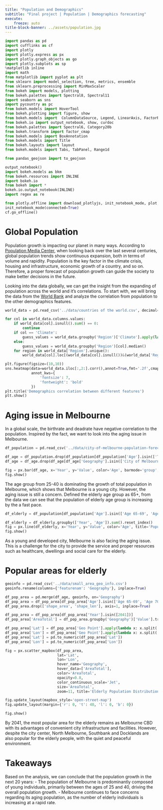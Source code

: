 ```yaml
---
title: "Population and Demographics"
subtitle: "Final project | Population | Demographics forecasting"
execute:
    freeze: auto
title-block-banner: ../assets/population.jpg
---
```


```python
import pandas as pd
import cufflinks as cf
import plotly
import plotly.express as px
import plotly.graph_objects as go
import plotly.subplots as sp
%matplotlib inline
import math
from matplotlib import pyplot as plt
from sklearn import model_selection, tree, metrics, ensemble
from sklearn.preprocessing import MinMaxScaler
from bokeh import models, plotting
from bokeh.palettes import Spectral8, Spectral11
import seaborn as sns
import pycountry as pc
from bokeh.models import HoverTool
from bokeh.plotting import figure, show
from bokeh.models import  ColumnDataSource, Legend, LinearAxis, FactorRange
from bokeh.io import output_notebook, show, curdoc
from bokeh.palettes import Spectral6, Category20b
from bokeh.transform import factor_cmap
from bokeh.models import BoxAnnotation
from bokeh.models import Title
from bokeh.layouts import layout
from bokeh.models import Tabs, TabPanel, Range1d

from pandas_geojson import to_geojson

output_notebook()
import bokeh.models as bkm
from bokeh.resources import INLINE
import bokeh.io
from bokeh import *
bokeh.io.output_notebook(INLINE)
import regex as re

from plotly.offline import download_plotlyjs, init_notebook_mode, plot, iplot 
init_notebook_mode(connected=True)
cf.go_offline()
```


# Global Population
Population growth is impacting our planet in many ways. According to [Population Media Center](https://www.populationmedia.org/blog/does-population-growth-impact-global-climate-change?utm_term=&utm_campaign=Donation+/+Web+Traffic+Campaign&utm_source=adwords&utm_medium=ppc&hsa_tgt=dsa-1020761732591&hsa_grp=142853052400&hsa_src=g&hsa_net=adwords&hsa_mt=&hsa_ver=3&hsa_ad=617507170220&hsa_acc=7272581478&hsa_kw=&hsa_cam=83417258&gclid=Cj0KCQjwpPKiBhDvARIsACn-gzBuFGSSn3ExyFsGWUXpJfkNWtFx3x6DbWt23NM6-tFgm1qkeA5XwkIaAoadEALw_wcB), when looking back over the last several centuries, global population trends show continuous expansion, both in terms of volume and rapidity. Population is the key factor in the climate crisis, housing and infrastructure, economic growth of a country, and so on. Therefore, a proper forecast of population growth can guide the society to make better decisions in the future. 

Looking into the data globally, we can get the insight from the expanding of population across the world and it's correlations. To start with, we will bring the data from the [World Bank](https://www.worldbank.org/en/home?cid=ECR_GA_worldbank_EN_EXTP_search&gclid=CjwKCAjwjYKjBhB5EiwAiFdSfkKCtn2QOXDuCKOzwLHhWAxVCESgBG4JN4o_1obWZnwyk5qoF_iuthoCm54QAvD_BwE) and analyze the correlation from population to the other demographics features. 

```python
world_data = pd.read_csv('../data/countries of the world.csv', decimal=',')

for col in world_data.columns.values:
    if world_data[col].isnull().sum() == 0:
        continue
    if col == 'Climate':
        guess_values = world_data.groupby('Region')['Climate'].apply(lambda x: x.mode().max())
    else:
        guess_values = world_data.groupby('Region')[col].median()
    for region in world_data['Region'].unique():
        world_data[col].loc[(world_data[col].isnull())&(world_data['Region']==region)] = guess_values[region]

plt.figure(figsize=(10,10))
sns.heatmap(data=world_data.iloc[:,2:].corr(),annot=True,fmt='.2f',cmap='coolwarm', 
            annot_kws={
                'fontsize': 7,
                'fontweight': 'bold'
            })
plt.title('Demographics correlation between different features')
plt.show()

```

# Aging issue in Melbourne
In a global scale, the birthrate and deadrate have negative correlation to the population. Inspired by the fact, we want to look into the aging issue in Melbourne. 

```python
df_population = pd.read_csv('../data/city-of-melbourne-population-forecasts-by-small-area-2020-2040.csv')

df_age = df_population.drop(df_population[df_population['Age'].isin(['Total population', 'Average age'])].index)
df_age = df_age.drop(df_age[df_age['Geography'].isin(['City of Melbourne'])].index)

fig = px.bar(df_age, x='Year', y='Value', color='Age', barmode='group', title='Total population by Age from 2021 to 2041')
fig.show()
```

The age group from 25-40 is dominating the growth of total population in Melbourne, which shows that Melbourne is a young city. However, the aging issue is still a concern. Defined the elderly age group as 65+, from the data we can see that the population of elderly age group is increasing by the a fast pace. 

```python
df_elderly = df_population[df_population['Age'].isin(['Age 65-69', 'Age 70-74', 'Age 75-79', 'Age 80-84', 'Age 85+'])]

df_elderly = df_elderly.groupby(['Year', 'Age']).sum().reset_index()
fig = px.line(df_elderly, x='Year', y='Value', color='Age', title='Population of Elderly from 2021 to 2041')
fig.show()
```

As a young and developed city, Melbourne is also facing the aging issue. This is a challenge for the city to provide the service and proper resources such as healthcare, dwellings and social care for the elderly.

# Popular areas for elderly
```python
geoinfo = pd.read_csv('../data/small_area_geo_info.csv')
geoinfo.rename(columns={'featurenam': 'Geography'}, inplace=True)

df_pop_area = pd.merge(df_age, geoinfo, on='Geography')
df_pop_area = df_pop_area[df_pop_area['Age'].isin(['Age 65-69', 'Age 70-74', 'Age 75-79', 'Age 80-84', 'Age 85+'])]
df_pop_area.drop(['shape_area', 'shape_len'], axis=1, inplace=True)

df_pop_area = df_pop_area[df_pop_area['Year'].isin([2041])]
df_pop_area['AreaTotal'] = df_pop_area.groupby('Geography')['Value'].transform('sum')

df_pop_area['Lat'] = df_pop_area['Geo Point'].apply(lambda x: x.split(', ')[0])
df_pop_area['Lon'] = df_pop_area['Geo Point'].apply(lambda x: x.split(', ')[1])
df_pop_area['Lat'] = pd.to_numeric(df_pop_area['Lat'])
df_pop_area['Lon'] = pd.to_numeric(df_pop_area['Lon'])

fig = px.scatter_mapbox(df_pop_area, 
                        lat='Lat', 
                        lon='Lon', 
                        hover_name='Geography', 
                        hover_data=['AreaTotal'],
                        color='AreaTotal', 
                        opacity=0.8,
                        color_continuous_scale='Jet', 
                        size='AreaTotal',
                        zoom=11, title='Elderly Population Distribution by Small Area by 2041')

fig.update_layout(mapbox_style='open-street-map')
fig.update_layout(margin={'r': 0, 't': 40, 'l': 0, 'b': 0})

fig.show()
```

By 2041, the most popular area for the elderly remains as Melbourne CBD with its advantages of convenient city infrastructure and facilities. However, despite the city center, North Melbourne, Southbank and Docklands are also popular for the elderly people, with the quiet and peaceful environment.

# Takeaways
Based on the analysis, we can conclude that the population growth in the next 20 years:
- The population of Melbourne is predominantly composed of young individuals, primarily between the ages of 25 and 40, driving the overall population growth.
- Melbourne continues to face concerns regarding its aging population, as the number of elderly individuals is increasing at a rapid rate.
